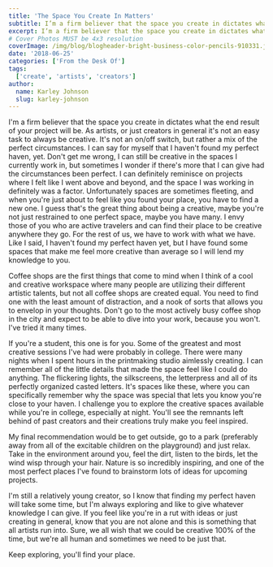 ```yaml
---
title: 'The Space You Create In Matters'
subtitle: I’m a firm believer that the space you create in dictates what the end result of your project will be.
excerpt: I’m a firm believer that the space you create in dictates what the end result of your project will be.
# Cover Photos MUST be 4x3 resolution
coverImage: /img/blog/blogheader-bright-business-color-pencils-910331.jpg
date: '2018-06-25'
categories: ['From the Desk Of']
tags:
  ['create', 'artists', 'creators']
author:
  name: Karley Johnson
  slug: karley-johnson
---
```

I'm a firm believer that the space you create in dictates what the end result of your project will be. As artists, or just creators in general it's not an easy task to always be creative. It's not an on/off switch, but rather a mix of the perfect circumstances. I can say for myself that I haven't found my perfect haven, yet. Don't get me wrong, I can still be creative in the spaces I currently work in, but sometimes I wonder if there's more that I can give had the circumstances been perfect. I can definitely reminisce on projects where I felt like I went above and beyond, and the space I was working in definitely was a factor. Unfortunately spaces are sometimes fleeting, and when you're just about to feel like you found your place, you have to find a new one. I guess that's the great thing about being a creative, maybe you're not just restrained to one perfect space, maybe you have many. I envy those of you who are active travelers and can find their place to be creative anywhere they go. For the rest of us, we have to work with what we have. Like I said, I haven't found my perfect haven yet, but I have found some spaces that make me feel more creative than average so I will lend my knowledge to you.

Coffee shops are the first things that come to mind when I think of a cool and creative workspace where many people are utilizing their different artistic talents, but not all coffee shops are created equal. You need to find one with the least amount of distraction, and a nook of sorts that allows you to envelop in your thoughts. Don't go to the most actively busy coffee shop in the city and expect to be able to dive into your work, because you won't. I've tried it many times.

If you're a student, this one is for you. Some of the greatest and most creative sessions I've had were probably in college. There were many nights when I spent hours in the printmaking studio aimlessly creating. I can remember all of the little details that made the space feel like I could do anything. The flickering lights, the silkscreens, the letterpress and all of its perfectly organized casted letters. It's spaces like these, where you can specifically remember why the space was special that lets you know you're close to your haven. I challenge you to explore the creative spaces available while you're in college, especially at night. You'll see the remnants left behind of past creators and their creations truly make you feel inspired.

My final recommendation would be to get outside, go to a park (preferably away from all of the excitable children on the playground) and just relax. Take in the environment around you, feel the dirt, listen to the birds, let the wind wisp through your hair. Nature is so incredibly inspiring, and one of the most perfect places I've found to brainstorm lots of ideas for upcoming projects.

I'm still a relatively young creator, so I know that finding my perfect haven will take some time, but I'm always exploring and like to give whatever knowledge I can give. If you feel like you're in a rut with ideas or just creating in general, know that you are not alone and this is something that all artists run into. Sure, we all wish that we could be creative 100% of the time, but we're all human and sometimes we need to be just that.

Keep exploring, you'll find your place.